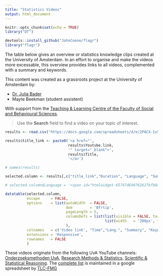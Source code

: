 ```yaml
---
title: "Statistics Videos"
output: html_document
---
```


```r
knitr::opts_chunk$set(echo = TRUE)
library("DT")

devtools::install_github("JohnCoene/flagr")
library("flagr")
```

The table below gives an overview or statistics knowledge clips created at the University of Amsterdam. In an effort to organise and make the videos more excessable, this overview provides links to all videos, complemented with a summary and keywords.

This content was created as a grassroots project at the University of Amsterdam by:

* [Dr. Julia Bader](https://www.uva.nl/profiel/b/a/j.bader2/j.bader2.html)
* Mayte Beekman (student assistent)

With support from the [Teaching & Learning Centre of the Faculty of Social and Behavioural Sciences](http://tlc.uva.nl/en/article-faculty/fmg-en/).

> Use the **Search** field to find a video on your topic of interest. 

```r
results <- read.csv("https://docs.google.com/spreadsheets/d/e/2PACX-1vSlE5LD2CN1cKgbrhBjAseRQfs-ic8nWzSjvDIHNYU4Eh9J56hsielJulXm9xdmsQ/pub?gid=353127445&single=true&output=csv")

results$title_link <- paste0('<a href="', 
                             results$Youtube.link,
                             '" target="_blank">',
                             results$Title,
                             '</a>')

# names(results)

selected.column <- results[,c("title_link","Duration", "Language", "Summary", "English.keywords", "Dutch.keywords")]

# selected.column$Language = '<span id="htmlwidget-65747d640762627bfb0a" class="flag-icon flagr html-widget html-widget-static-bound flag-icon-uk"></span>'

datatable(selected.column, 
          escape     = FALSE,
          options    = list(autoWidth  = FALSE,
                            dom        = 'Bfrtip',
                            pageLength = 5,
                            columnDefs = list(list(visible = FALSE, targets = c(4,5)),
                                              list(width   = '200px', targets = c(0)))
                            ),
          colnames   = c('Video link', "Time","Lang.", "Summary", "Keywords EN", "Keywords NL"),
          extensions = 'Responsive',
          rownames   = FALSE
          )
```

These videos originate from the following UvA YouTube channels: [Onderzoeksmethoden UvA](https://www.youtube.com/channel/UC3RJrU7HbOdqWX2eHNZ8i7A), [Research Methods & Statistics](https://www.youtube.com/channel/UCcjogDXLLQCMtpGvQTNZrOg), [Scientific & Statistical Reasoning](https://www.youtube.com/channel/UCt9z-wt6x8TbgJWCCSges8w). The [complete list](https://docs.google.com/spreadsheets/d/e/2PACX-1vSlE5LD2CN1cKgbrhBjAseRQfs-ic8nWzSjvDIHNYU4Eh9J56hsielJulXm9xdmsQ/pub?gid=353127445&single=true&output=csv) is maintained in a google spreadsheet by <a href="mailto:tlc-fmg@uva.nl">TLC-FMG</a>